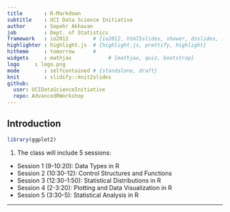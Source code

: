 ```yaml
---
title       : R-Markdown
subtitle    : UCI Data Science Initiative
author      : Sepehr Akhavan
job         : Dept. of Statistics
framework   : io2012        # {io2012, html5slides, shower, dzslides, ...}
highlighter : highlight.js  # {highlight.js, prettify, highlight}
hitheme     : tomorrow      # 
widgets     : mathjax            # {mathjax, quiz, bootstrap}
logo     : logo.png
mode        : selfcontained # {standalone, draft}
knit        : slidify::knit2slides
github:
  user: UCIDataScienceInitiative
  repo: AdvancedRWorkshop
---
```


## Introduction

```r
library(ggplot2)
```
1) The class will include 5 sessions:
  + Session 1 (9-10:20): Data Types in R 
  + Session 2 (10:30-12): Control Structures and Functions
  + Session 3 (12:30-1:50): Statistical Distributions in R
  + Session 4 (2-3:20): Plotting and Data Visualization in R 
  + Session 5 (3:30-5): Statistical Analysis in R

---

